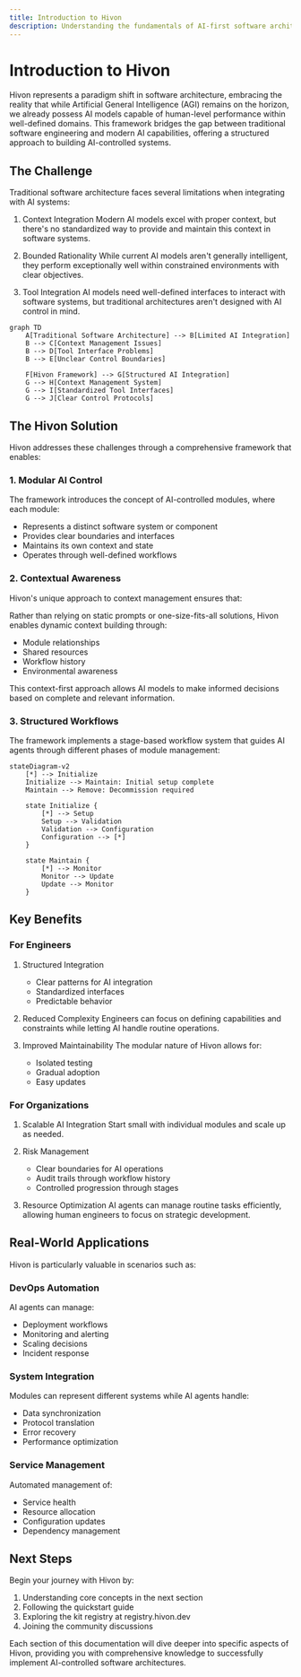 ```yaml
---
title: Introduction to Hivon
description: Understanding the fundamentals of AI-first software architecture
---
```


# Introduction to Hivon

Hivon represents a paradigm shift in software architecture, embracing the reality that while Artificial General Intelligence (AGI) remains on the horizon, we already possess AI models capable of human-level performance within well-defined domains. This framework bridges the gap between traditional software engineering and modern AI capabilities, offering a structured approach to building AI-controlled systems.

## The Challenge

Traditional software architecture faces several limitations when integrating with AI systems:

1. Context Integration
   Modern AI models excel with proper context, but there's no standardized way to provide and maintain this context in software systems.

2. Bounded Rationality
   While current AI models aren't generally intelligent, they perform exceptionally well within constrained environments with clear objectives.

3. Tool Integration
   AI models need well-defined interfaces to interact with software systems, but traditional architectures aren't designed with AI control in mind.

```mermaid
graph TD
    A[Traditional Software Architecture] --> B[Limited AI Integration]
    B --> C[Context Management Issues]
    B --> D[Tool Interface Problems]
    B --> E[Unclear Control Boundaries]
    
    F[Hivon Framework] --> G[Structured AI Integration]
    G --> H[Context Management System]
    G --> I[Standardized Tool Interfaces]
    G --> J[Clear Control Protocols]
```

## The Hivon Solution

Hivon addresses these challenges through a comprehensive framework that enables:

### 1. Modular AI Control
The framework introduces the concept of AI-controlled modules, where each module:
- Represents a distinct software system or component
- Provides clear boundaries and interfaces
- Maintains its own context and state
- Operates through well-defined workflows

### 2. Contextual Awareness
Hivon's unique approach to context management ensures that:

Rather than relying on static prompts or one-size-fits-all solutions, Hivon enables dynamic context building through:
- Module relationships
- Shared resources
- Workflow history
- Environmental awareness

This context-first approach allows AI models to make informed decisions based on complete and relevant information.

### 3. Structured Workflows
The framework implements a stage-based workflow system that guides AI agents through different phases of module management:

```mermaid
stateDiagram-v2
    [*] --> Initialize
    Initialize --> Maintain: Initial setup complete
    Maintain --> Remove: Decommission required
    
    state Initialize {
        [*] --> Setup
        Setup --> Validation
        Validation --> Configuration
        Configuration --> [*]
    }
    
    state Maintain {
        [*] --> Monitor
        Monitor --> Update
        Update --> Monitor
    }
```

## Key Benefits

### For Engineers
1. Structured Integration
   - Clear patterns for AI integration
   - Standardized interfaces
   - Predictable behavior

2. Reduced Complexity
   Engineers can focus on defining capabilities and constraints while letting AI handle routine operations.

3. Improved Maintainability
   The modular nature of Hivon allows for:
   - Isolated testing
   - Gradual adoption
   - Easy updates

### For Organizations
1. Scalable AI Integration
   Start small with individual modules and scale up as needed.

2. Risk Management
   - Clear boundaries for AI operations
   - Audit trails through workflow history
   - Controlled progression through stages

3. Resource Optimization
   AI agents can manage routine tasks efficiently, allowing human engineers to focus on strategic development.

## Real-World Applications

Hivon is particularly valuable in scenarios such as:

### DevOps Automation
AI agents can manage:
- Deployment workflows
- Monitoring and alerting
- Scaling decisions
- Incident response

### System Integration
Modules can represent different systems while AI agents handle:
- Data synchronization
- Protocol translation
- Error recovery
- Performance optimization

### Service Management
Automated management of:
- Service health
- Resource allocation
- Configuration updates
- Dependency management

## Next Steps

Begin your journey with Hivon by:

1. Understanding core concepts in the next section
2. Following the quickstart guide
3. Exploring the kit registry at registry.hivon.dev
4. Joining the community discussions

Each section of this documentation will dive deeper into specific aspects of Hivon, providing you with comprehensive knowledge to successfully implement AI-controlled software architectures.